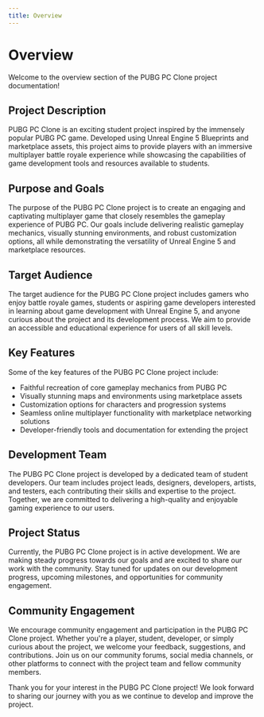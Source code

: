 ```yaml
---
title: Overview
---
```


# Overview

Welcome to the overview section of the PUBG PC Clone project documentation!

## Project Description

PUBG PC Clone is an exciting student project inspired by the immensely popular PUBG PC game. Developed using Unreal Engine 5 Blueprints and marketplace assets, this project aims to provide players with an immersive multiplayer battle royale experience while showcasing the capabilities of game development tools and resources available to students.

## Purpose and Goals

The purpose of the PUBG PC Clone project is to create an engaging and captivating multiplayer game that closely resembles the gameplay experience of PUBG PC. Our goals include delivering realistic gameplay mechanics, visually stunning environments, and robust customization options, all while demonstrating the versatility of Unreal Engine 5 and marketplace resources.

## Target Audience

The target audience for the PUBG PC Clone project includes gamers who enjoy battle royale games, students or aspiring game developers interested in learning about game development with Unreal Engine 5, and anyone curious about the project and its development process. We aim to provide an accessible and educational experience for users of all skill levels.

## Key Features

Some of the key features of the PUBG PC Clone project include:

- Faithful recreation of core gameplay mechanics from PUBG PC
- Visually stunning maps and environments using marketplace assets
- Customization options for characters and progression systems
- Seamless online multiplayer functionality with marketplace networking solutions
- Developer-friendly tools and documentation for extending the project

## Development Team

The PUBG PC Clone project is developed by a dedicated team of student developers. Our team includes project leads, designers, developers, artists, and testers, each contributing their skills and expertise to the project. Together, we are committed to delivering a high-quality and enjoyable gaming experience to our users.

## Project Status

Currently, the PUBG PC Clone project is in active development. We are making steady progress towards our goals and are excited to share our work with the community. Stay tuned for updates on our development progress, upcoming milestones, and opportunities for community engagement.

## Community Engagement

We encourage community engagement and participation in the PUBG PC Clone project. Whether you're a player, student, developer, or simply curious about the project, we welcome your feedback, suggestions, and contributions. Join us on our community forums, social media channels, or other platforms to connect with the project team and fellow community members.

Thank you for your interest in the PUBG PC Clone project! We look forward to sharing our journey with you as we continue to develop and improve the project.
